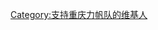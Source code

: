 {{Userbox
  |border-c = #000
  |border-s = 1
  |id-c     = #fff
  |id-s     = 12
  |id-fc    = #000
  |info-c   = #FF0000
  |info-s   = 10
  |info-fc  = #0D33FF
  |id       = <span style="color: BLUE;">雄起</span>
  |info     = 这个用户是'''[[重庆力帆|<span style="color:#FFFFFF;">重庆力帆</span>]]'''队的球迷
}}

[[Category:支持重庆力帆队的维基人]]
